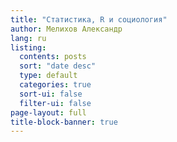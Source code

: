```yaml
---
title: "Статистика, R и социология"
author: Мелихов Александр
lang: ru
listing:
  contents: posts
  sort: "date desc"
  type: default
  categories: true
  sort-ui: false
  filter-ui: false
page-layout: full
title-block-banner: true
---
```

